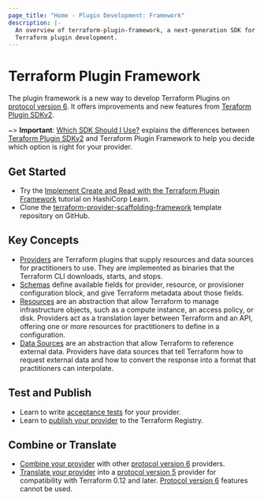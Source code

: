 ```yaml
---
page_title: "Home - Plugin Development: Framework"
description: |-
  An overview of terraform-plugin-framework, a next-generation SDK for
  Terraform plugin development.
---
```


# Terraform Plugin Framework

The plugin framework is a new way to develop Terraform Plugins on [protocol version 6](/plugin/how-terraform-works#protocol-version-6). It offers improvements and new features from [Teraform Plugin SDKv2](/plugin/sdkv2).

~> **Important**: [Which SDK Should I Use?](/plugin/which-sdk) explains the differences between [Teraform Plugin SDKv2](/plugin/sdkv2) and Terraform Plugin Framework to help you decide which option is right for your provider.

## Get Started

-   Try the [Implement Create and Read with the Terraform Plugin Framework](https://learn.hashicorp.com/tutorials/terraform/plugin-framework-create?in=terraform/providers) tutorial on HashiCorp Learn.
-   Clone the [terraform-provider-scaffolding-framework](https://github.com/hashicorp/terraform-provider-scaffolding-framework) template repository on GitHub.

## Key Concepts

-   [Providers](/terraform/plugin/framework/providers) are Terraform plugins that supply resources and data sources for practitioners to use. They are implemented as binaries that the Terraform CLI downloads, starts, and stops.
-   [Schemas](/terraform/plugin/framework/schemas) define available fields for provider, resource, or provisioner configuration block, and give Terraform metadata about those fields.
-   [Resources](/terraform/plugin/framework/resources) are an abstraction that allow Terraform to manage infrastructure objects, such as a compute instance, an access policy, or disk. Providers act as a translation layer between Terraform and an API, offering one or more resources for practitioners to define in a configuration.
-   [Data Sources](/terraform/plugin/framework/data-sources) are an abstraction that allow Terraform to reference external data. Providers have data sources that tell Terraform how to request external data and how to convert the response into a format that practitioners can interpolate.

## Test and Publish

-   Learn to write [acceptance tests](/terraform/plugin/framework/acctests) for your provider.
-   Learn to [publish your provider](/registry/providers/publishing) to the Terraform Registry.

## Combine or Translate

-   [Combine your provider](/plugin/mux/combining-protocol-version-6-providers) with other [protocol version 6](/plugin/how-terraform-works#protocol-version-6) providers.
-   [Translate your provider](/plugin/mux/translating-protocol-version-6-to-5) into a [protocol version 5](/plugin/how-terraform-works#protocol-version-5) provider for compatibility with Terraform 0.12 and later. [Protocol version 6](/plugin/how-terraform-works#protocol-version-6) features cannot be used.
